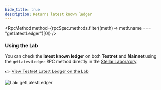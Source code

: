 ```yaml
---
hide_title: true
description: Returns latest known ledger
---
```



<RpcMethod
  method={rpcSpec.methods.filter((meth) => meth.name === "getLatestLedger")[0]}
/>

### Using the Lab

You can check the **latest known ledger** on both **Testnet** and **Mainnet** using the `getLatestLedger` RPC method directly in the [Stellar Laboratory](https://laboratory.stellar.org/).

👉 [View Testnet Latest Ledger on the Lab](https://lab.stellar.org/endpoints/rpc/get-latest-ledger?$=network$id=testnet&label=Testnet&horizonUrl=https:////horizon-testnet.stellar.org&rpcUrl=https:////soroban-testnet.stellar.org&passphrase=Test%20SDF%20Network%20/;%20September%202015;;)

![Lab: getLatestLedger](/assets/api/rpc/getlatestledger.png)
